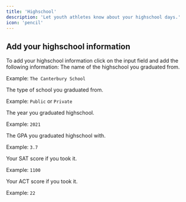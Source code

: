 ```yaml
---
title: 'Highschool'
description: 'Let youth athletes know about your highschool days.'
icon: 'pencil'
---
```


## Add your highschool information
To add your highschool information click on the input field and add the following information:
<ResponseField name="School Name" type="Text" required>
The name of the highschool you graduated from.

Example: `The Canterbury School`

</ResponseField>

<ResponseField name="School Type" type="select" required>
The type of school you graduated from.

Example: `Public` or `Private`

</ResponseField>


<ResponseField name="Graduation" type="select" required>
The year you graduated highschool.

Example: `2021`

</ResponseField>

<ResponseField name="GPA" type="number" required>
The GPA you graduated highschool with.

Example: `3.7`

</ResponseField>
<ResponseField name="SAT" type="number">
Your SAT score if you took it.

Example: `1100`

</ResponseField>

<ResponseField name="ACT" type="number">
Your ACT score if you took it.

Example: `22`
</ResponseField>